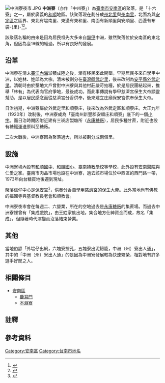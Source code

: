 {{NoteTA
|1=zh:庄;zh-hant:庄}}
{{Infobox Hokkien name
| title      = 中洲寮
| hanji      = 中洲寮
| poj        = 
| hanlo      = 
| tl         = Tiong-tsiu-liân
| bp         = 
| hokkienipa = 
| context    = 
| image      = File:中洲寮保安宮.JPG
| image_size = 250px
| caption    = 中洲寮保安宮，當地庄廟
}}
[[File:中洲寮夜市.JPG|thumb]]
'''中洲寮'''（亦作「中州寮」{{notetag|如安南區公所、Google map。又過去寫作「中洲藔」。}}）為[[臺南市|臺南市]][[安南區|安南區]]的聚落，是「十六寮」之一，屬於廣義的[[和順_(安南區)|和順]]地區{{NoteTag|廣義的和順指的是日治時期的「[[安順庄|安順庄]]和順寮」，泛指[[臺19線|臺19線]]安和路段與長和路一帶的聚落{{r|臺19}}，狹義則指舊和順。}}{{r|府地}}{{r|臺19}}。該聚落現在劃分成[[州北里|州北里]]與[[州南里|州南里]]，北面為與[[安定區_(臺南市)|安定區]]之區界、東北有塭南里、東邊有東和里、南面有新順里與安順里、西邊有布袋-{里}-<ref>{{Cite web |url=http://www.annan.gov.tw/main.php?menu=neigh_2&notice_id=6 |title=臺南市安南區公所 各里簡介 州北里 |access-date=2014-02-04 |archive-url=https://web.archive.org/web/20140222134107/http://www.annan.gov.tw/main.php?menu=neigh_2&notice_id=6 |archive-date=2014-02-22 |dead-url=yes }}</ref><ref>{{Cite web |url=http://www.annan.gov.tw/main.php?menu=neigh_2&notice_id=5 |title=臺南市安南區公所 各里簡介 州南里 |access-date=2014-02-04 |archive-url=https://web.archive.org/web/20140222134104/http://www.annan.gov.tw/main.php?menu=neigh_2&notice_id=5 |archive-date=2014-02-22 |dead-url=yes }}</ref>{{r|市}}。

該聚落名稱的由來是因為居民祖先大多來自[[學甲區|學甲]]中洲，雖然聚落位於安南區的東北角，但因為臺19線的經過，所以有良好的發展{{r|府地}}{{r|臺19}}{{r|市}}。

== 沿革 ==
中洲藔在清末[[臺江內海|臺江內海]]淤積成陸之後，漸有移民來此開墾{{NoteTag|1=具體開墾時間有咸豐年間（1860年左右）{{r|府地}}與光緒年間（1875年左右）{{r|市}}等說法。}}。早期居民多來自學甲中洲，以姓林、姓邱為大宗{{NoteTag|1=一說邱姓來自於[[篤加|篤加]]{{r|市}}。}}{{r|府地}}{{r|臺19}}{{r|市}}。清末被劃分在[[臺灣縣|臺灣縣]][[武定里|武定里]]，後來改制為[[安平縣|安平縣]][[外武定里|外武定里]]{{r|臺19}}。清朝時由於墾地大戶曾對中洲藔與其他村莊嚴苛抽糧，於是居民團結起來，推舉「林有」為代表向官府爭地，最後成功{{r|市}}。而此事傳說有學甲慈濟宮保生大帝顯靈幫助，是以居民感念而從慈濟宮分香供奉，後來建立庄廟保安宮供奉保生大帝{{r|臺19}}{{r|市}}。

日治初期，中洲藔屬於外武定里和順藔庄，後來改為外武定區和順藔庄{{r|臺19}}。大正九年（1920年）改制後，中洲寮成為「臺南州新豐郡安順庄和順寮」底下的一個[[小字|小字]]{{r|市}}。而日治時期因附近建有三崁店製糖所（[[永康糖廠|永康糖廠]]），居民多種甘蔗，附近也設有糖鐵運送原料至糖廠{{r|臺19}}。

二次大戰後，中洲寮因為聚落過大，所以被劃分成兩個里{{r|市}}。

== 設施 ==
中洲寮境內設有[[臺南市立和順國民中學|和順國中]]、[[臺南市安南區和順國民小學|和順國小]]、[[國立臺南特殊教育學校|臺南特教學校]]等學校，此外設有[[臺南市立安南醫院|安南醫院]]與仁愛之家{{r|臺19}}。臺南市肉品市場也設在中洲寮，過去該市場{{NoteTag|1=即日治時期的臺南州臺南市家畜市場{{r|臺19}}。}}位於中西區的西門路一帶，1973年向台糖買地後遷到現址{{r|臺19}}。

聚落信仰中心是[[中洲寮保安宮|保安宮]]<ref>{{Cite web |url=http://www.taconet.com.tw/sedan |title=臺南市安南區中州寮保安宮網站 本宮沿革 |accessdate=2014-02-19 |archive-date=2014-02-25 |archive-url=https://web.archive.org/web/20140225195725/http://www.taconet.com.tw/sedan |dead-url=no }}</ref>，供奉分香自[[學甲慈濟宮|學甲慈濟宮]]的保生大帝{{r|市}}{{r|臺19}}。此外當地尚有佛教的福國寺與基督教長老會和順教會{{r|臺19}}。

中洲寮夜市會在每週二、六營業，所在的空地過去是[[永康糖廠|永康糖廠]]的集蔗場{{r|臺19}}。而過去中洲寮裡曾有「集成戲院」，由王姓家族出地，集合地方仕紳資金而成，故名「集成」，但隨著時代演變而沒落結束營業{{NoteTag|該戲院除電影外，也有上演布袋戲與歌仔戲{{r|臺19}}。位置大約在四信安南分社附近{{r|臺19}}。}}{{r|臺19}}。

== 其他 ==
當地俗諺「外塭仔出網，六塊寮撿孔，五塊寮出泥鰍籠，中洲（州）寮出人通」，其中的「中洲（州）寮出人通」的是因為中洲寮發展較為快速繁榮，相對地有許多遊手好閒之人{{r|府地}}{{r|臺19}}。

==相關條目==
* [[安南區|安南區]]
** [[鹿耳門|鹿耳門]]
** [[本淵寮|本淵寮]]

==註釋==
{{notefoot}}

==參考資料==
{{reflist|refs=
<ref name="臺19">{{cite book|author=陳桂蘭 |title=《戀慕臺19：從鹽水到六甲頂》|publisher=臺南市政府文化局 |date=2014-12 |isbn=978-986-04-3023-3 |pages=頁235－245}}</ref>
<ref name="市">{{cite book|author= |title=《臺灣地名辭書卷廿一：臺南市》 |publisher=國史館臺灣文獻館 |isbn= 957-02-3370-2  |date=1999年2月 |pages=頁430、479、480}}</ref>
<ref name="府地">{{cite book|author=詹翹、范勝雄、何培夫、曾國棟、吳炎坤 等著 |title=《臺境之南：府城地名的故事》 |publisher=台南市文化資產保護協會 |isbn= 978-986-84830-4-0  |date=2010年10月 |pages=頁101}}</ref>
}}

[[Category:安南區|Category:安南區]]
[[Category:台南市地名|Category:台南市地名]]